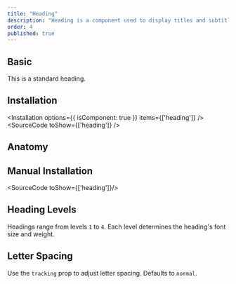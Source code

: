 ```yaml
---
title: "Heading"
description: "Heading is a component used to display titles and subtitles, providing a clear structure and emphasis for organizing and presenting content."
order: 4
published: true
---
```


## Basic
This is a standard heading.
<How toUse="surfaces/heading/heading-demo" />

## Installation
<Installation options={{ isComponent: true }} items={['heading']} />
<SourceCode toShow={['heading']} />

## Anatomy
<Anatomy show='heading-anatomy'/>

## Manual Installation
<SourceCode toShow={['heading']}/>

## Heading Levels
Headings range from levels `1` to `4`. Each level determines the heading's font size and weight.
<How toUse="surfaces/heading/heading-level-demo" />

## Letter Spacing
Use the `tracking` prop to adjust letter spacing. Defaults to `normal`.
<How toUse="surfaces/heading/heading-tracking-demo" />
